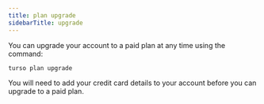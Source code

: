 ```yaml
---
title: plan upgrade
sidebarTitle: upgrade
---
```


You can upgrade your account to a paid plan at any time using the command:

```bash
turso plan upgrade
```

<Info>

You will need to add your credit card details to your account before you can upgrade to a paid plan.

</Info>
